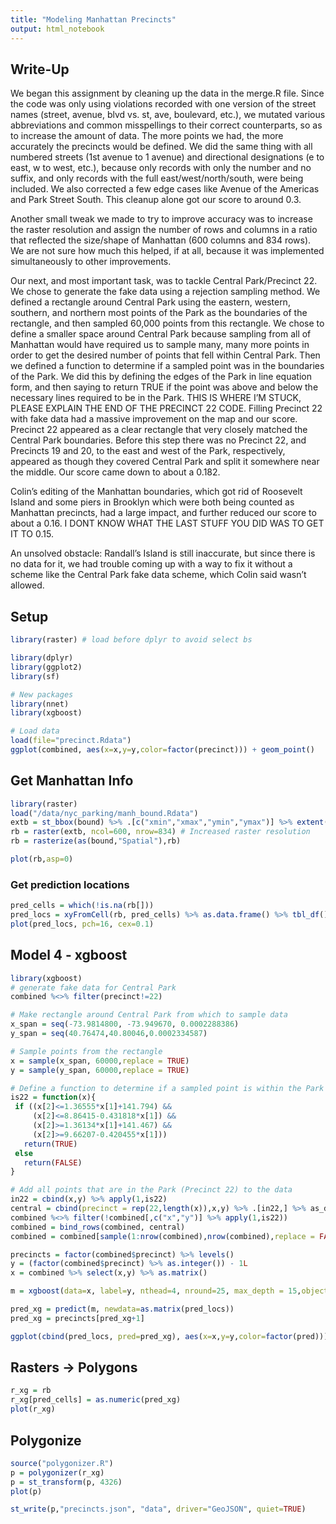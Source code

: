 ```yaml
---
title: "Modeling Manhattan Precincts"
output: html_notebook
---
```

## Write-Up
We began this assignment by cleaning up the data in the merge.R file. Since the code was only using violations recorded with one version of the street names (street, avenue, blvd vs. st, ave, boulevard, etc.), we mutated various abbreviations and common misspellings to their correct counterparts, so as to increase the amount of data. The more points we had, the more accurately the precincts would be defined. We did the same thing with all numbered streets (1st avenue to 1 avenue) and directional designations (e to east, w to west, etc.), because only records with only the number and no suffix, and only records with the full east/west/north/south, were being included. We also corrected a few edge cases like Avenue of the Americas and Park Street South. This cleanup alone got our score to around 0.3.  
    
Another small tweak we made to try to improve accuracy was to increase the raster resolution and assign the number of rows and columns in a ratio that reflected the size/shape of Manhattan (600 columns and 834 rows). We are not sure how much this helped, if at all, because it was implemented simultaneously to other improvements.
  
Our next, and most important task, was to tackle Central Park/Precinct 22. We chose to generate the fake data using a rejection sampling method. We defined a rectangle around Central Park using the eastern, western, southern, and northern most points of the Park as the boundaries of the rectangle, and then sampled 60,000 points from this rectangle. We chose to define a smaller space around Central Park because sampling from all of Manhattan would have required us to sample many, many more points in order to get the desired number of points that fell within Central Park. Then we defined a function to determine if a sampled point was in the boundaries of the Park. We did this by defining the edges of the Park in line equation form, and then saying to return TRUE if the point was above and below the necessary lines required to be in the Park. THIS IS WHERE I'M STUCK, PLEASE EXPLAIN THE END OF THE PRECINCT 22 CODE. Filling Precinct 22 with fake data had a massive improvement on the map and our score. Precinct 22 appeared as a clear rectangle that very closely matched the Central Park boundaries. Before this step there was no Precinct 22, and Precincts 19 and 20, to the east and west of the Park, respectively, appeared as though they covered Central Park and split it somewhere near the middle. Our score came down to about a 0.182.  
  
Colin's editing of the Manhattan boundaries, which got rid of Roosevelt Island and some piers in Brooklyn which were both being counted as Manhattan precincts, had a large impact, and further reduced our score to about a 0.16. I DONT KNOW WHAT THE LAST STUFF YOU DID WAS TO GET IT TO 0.15.

An unsolved obstacle: Randall's Island is still inaccurate, but since there is no data for it, we had trouble coming up with a way to fix it without a scheme like the Central Park fake data scheme, which Colin said wasn't allowed. 


## Setup

```r
library(raster) # load before dplyr to avoid select bs

library(dplyr)
library(ggplot2)
library(sf)

# New packages
library(nnet)
library(xgboost)

# Load data
load(file="precinct.Rdata")
ggplot(combined, aes(x=x,y=y,color=factor(precinct))) + geom_point()
```


## Get Manhattan Info

```r
library(raster)
load("/data/nyc_parking/manh_bound.Rdata")
extb = st_bbox(bound) %>% .[c("xmin","xmax","ymin","ymax")] %>% extent()
rb = raster(extb, ncol=600, nrow=834) # Increased raster resolution 
rb = rasterize(as(bound,"Spatial"),rb)

plot(rb,asp=0)
```

### Get prediction locations

```r
pred_cells = which(!is.na(rb[]))
pred_locs = xyFromCell(rb, pred_cells) %>% as.data.frame() %>% tbl_df()
plot(pred_locs, pch=16, cex=0.1)
```

## Model 4 - xgboost

```r
library(xgboost)
# generate fake data for Central Park
combined %<>% filter(precinct!=22)

# Make rectangle around Central Park from which to sample data
x_span = seq(-73.9814800, -73.949670, 0.0002288386)
y_span = seq(40.76474,40.80046,0.0002334587)

# Sample points from the rectangle
x = sample(x_span, 60000,replace = TRUE)
y = sample(y_span, 60000,replace = TRUE)

# Define a function to determine if a sampled point is within the Park boundaries
is22 = function(x){
 if ((x[2]<=1.36555*x[1]+141.794) &&
     (x[2]<=8.86415-0.431818*x[1]) &&
     (x[2]>=1.36134*x[1]+141.467) &&
     (x[2]>=9.66207-0.420455*x[1]))
   return(TRUE)
 else
   return(FALSE)
}

# Add all points that are in the Park (Precinct 22) to the data
in22 = cbind(x,y) %>% apply(1,is22)
central = cbind(precinct = rep(22,length(x)),x,y) %>% .[in22,] %>% as_data_frame
combined %<>% filter(!combined[,c("x","y")] %>% apply(1,is22))
combined = bind_rows(combined, central)
combined = combined[sample(1:nrow(combined),nrow(combined),replace = FALSE),]

precincts = factor(combined$precinct) %>% levels()
y = (factor(combined$precinct) %>% as.integer()) - 1L
x = combined %>% select(x,y) %>% as.matrix()

m = xgboost(data=x, label=y, nthead=4, nround=25, max_depth = 15,objective="multi:softmax", num_class=length(precincts))

pred_xg = predict(m, newdata=as.matrix(pred_locs))
pred_xg = precincts[pred_xg+1]

ggplot(cbind(pred_locs, pred=pred_xg), aes(x=x,y=y,color=factor(pred))) + geom_point()
```


## Rasters -> Polygons

```r
r_xg = rb
r_xg[pred_cells] = as.numeric(pred_xg)
plot(r_xg)
```


## Polygonize

```r
source("polygonizer.R")
p = polygonizer(r_xg)
p = st_transform(p, 4326)
plot(p)

st_write(p,"precincts.json", "data", driver="GeoJSON", quiet=TRUE)
```